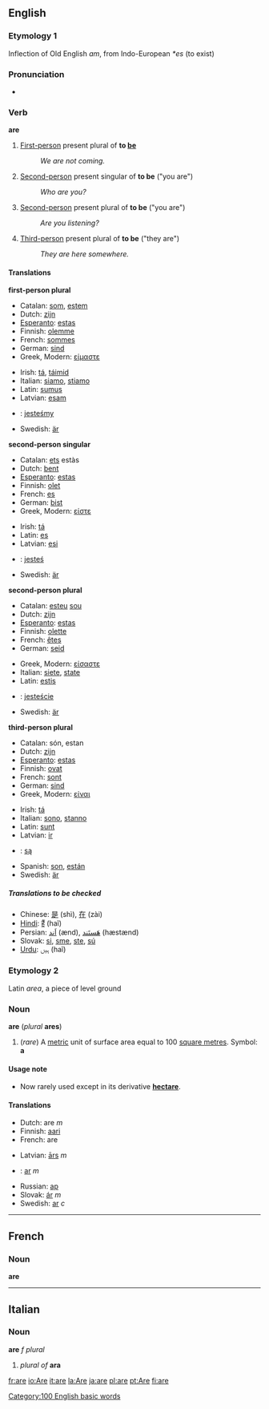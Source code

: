 ==English==
===Etymology 1===
Inflection of Old English ''am'', from Indo-European ''*es'' (to exist)

===Pronunciation===
<!--This should probably have a stressed and unstressed pronunciation, but I'm not sure how to handle the audio.  Please contact Dvortygirl for an unstressed sound sample if you are writing pronunciations.-->
*{{audio|en-us-are.ogg|Audio (US)}}

===Verb===
'''are'''

#<!--DefA-->[[First-person]] present plural of '''to [[be]]'''
#:''We are not coming.''
#<!--DefB-->[[Second-person]] present singular of '''to be''' ("you are")
#:''Who are you?''
#<!--DefC-->[[Second-person]] present plural of '''to be''' ("you are")
#:''Are you listening?''
#<!--DefD-->[[Third-person]] present plural of '''to be''' ("they are")
#:''They are here somewhere.''

====Translations====

<!--DefA-->'''first-person plural'''
{{top}}
*Catalan: [[som]], [[estem]]
*Dutch: [[zijn]]
*[[Esperanto]]: [[estas]]
*Finnish: [[olemme]]
*French: [[sommes]]
*German: [[sind]]
*Greek, Modern: [[είμαστε]]
{{mid}}
*Irish: [[tá]], [[táimid]]
*Italian: [[siamo]], [[stiamo]]
*Latin: [[sumus]]
*Latvian: [[esam]]
*{{pl}}: [[jesteśmy]]
*Swedish: [[är]]
{{bottom}}

<!--DefB-->'''second-person singular'''
{{top}}
*Catalan: [[ets]] estàs
*Dutch: [[bent]]
*[[Esperanto]]: [[estas]]
*Finnish: [[olet]]
*French: [[es#French|es]]
*German: [[bist]]
*Greek, Modern: [[είστε]]
{{mid}}
*Irish: [[tá]]
*Latin: [[es]]
*Latvian: [[esi]]
*{{pl}}: [[jesteś]]
*Swedish: [[är]]
{{bottom}}

<!--DefC-->'''second-person plural'''
{{top}}
*Catalan: [[esteu]] [[sou]]
*Dutch: [[zijn]]
*[[Esperanto]]: [[estas]]
*Finnish: [[olette]]
*French: [[êtes]]
*German: [[seid]]
{{mid}}
*Greek, Modern: [[είσαστε]]
*Italian: [[siete]], [[state#Italian|state]]
*Latin: [[estis]]
*{{pl}}: [[jesteście]]
*Swedish: [[är]]
{{bottom}}

<!--DefD-->'''third-person plural'''
{{top}}
*Catalan: són, estan
*Dutch: [[zijn]]
*[[Esperanto]]: [[estas]]
*Finnish: [[ovat]]
*French: [[sont]]
*German: [[sind]]
*Greek, Modern: [[είναι]]
{{mid}}
*Irish: [[tá]]
*Italian: [[sono]], [[stanno]]
*Latin: [[sunt]]
*Latvian: [[ir]]
*{{pl}}: [[są]]
*Spanish: [[son#Spanish|son]], [[están]]
*Swedish: [[är]]
{{bottom}}

=====Translations to be checked=====
<!--Remove this section once all of the translations below have been moved into the tables above.-->
{{checktrans}}

*Chinese: [[是]] (shì), [[在]] (zài)
*[[Hindi]]: [[हैं]] (haĩ)
*Persian: [[اند|اَند]] (ænd), [[هستند|هَستَند]] (hæstænd)
*Slovak: [[si#Slovak|si]], [[sme#Slovak|sme]], [[ste#Slovak|ste]], [[sú#Slovak|sú]]
*[[Urdu]]:  [[ہیں]] (haĩ)

===Etymology 2===
Latin ''area'', a piece of level ground

===Noun===
'''are''' (''plural'' '''ares''')

#<!--DefE-->(''rare'') A [[metric]] unit of surface area equal to 100 [[square metre]]s.  Symbol: '''a'''

====Usage note====
*Now rarely used except in its derivative '''[[hectare]]'''.

====Translations====
<!--DefE-->
{{top}}
*Dutch: are ''m''
*Finnish: [[aari]]
*French: are
{{mid}}
*Latvian: [[ārs]] ''m''
*{{pl}}: [[ar]] ''m''
*Russian: [[ар]]
*Slovak: [[ár#Slovak|ár]] ''m''
*Swedish: [[ar]] ''c''
{{bottom}}

----
==French==
===Noun===
'''are'''

<!--disputed: #[[acre]]-->

----
==Italian==
===Noun===
'''are''' ''f plural''

#<!--DefF-->''plural of'' '''ara'''

[[Category:100 English basic words]]

[[fr:are]]
[[io:Are]]
[[it:are]]
[[la:Are]]
[[ja:are]]
[[pl:are]]
[[pt:Are]]
[[fi:are]]